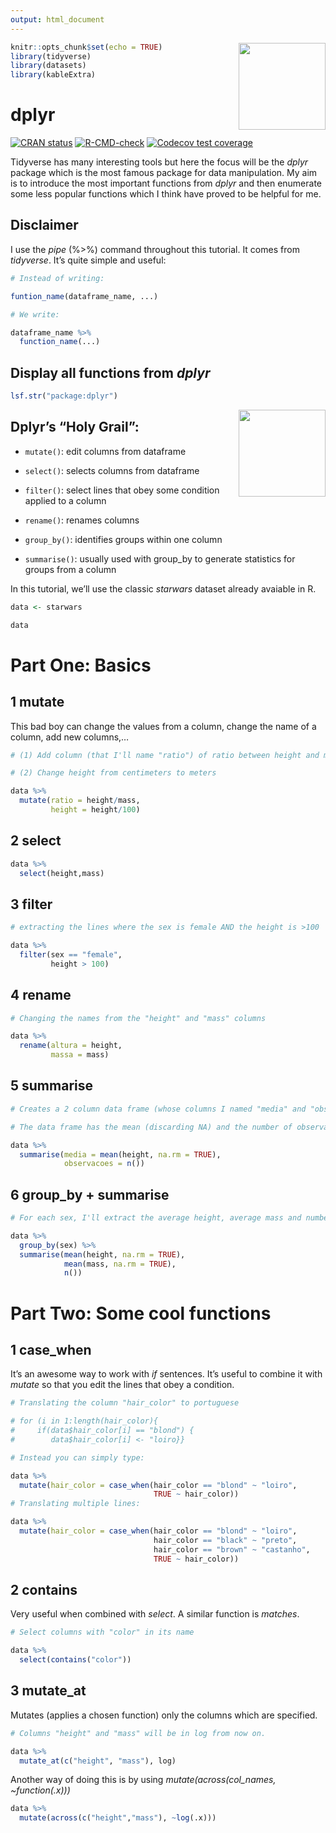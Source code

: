 ```yaml
---
output: html_document
---
```

<a href='https://github.com/titogbruni/Tidyverse'><img src='https://raw.githubusercontent.com/titogbruni/Tidyverse/main/dplyr.png?token=GHSAT0AAAAAABXANQWRNQBPPTUUX2UIPTTKYZH2JGA' align="right" height="139" /></a>

```r
knitr::opts_chunk$set(echo = TRUE)
library(tidyverse)
library(datasets)
library(kableExtra)
```

# dplyr 

<!-- badges: start -->
[![CRAN status](https://www.r-pkg.org/badges/version/dplyr)](https://cran.r-project.org/package=dplyr)
[![R-CMD-check](https://github.com/tidyverse/dplyr/actions/workflows/R-CMD-check.yaml/badge.svg)](https://github.com/tidyverse/dplyr/actions/workflows/R-CMD-check.yaml)
[![Codecov test coverage](https://codecov.io/gh/tidyverse/dplyr/branch/main/graph/badge.svg)](https://app.codecov.io/gh/tidyverse/dplyr?branch=main)
<!-- badges: end -->

Tidyverse has many interesting tools but here the focus will be the *dplyr* package which is the most famous package for data manipulation. My aim is to introduce the most important functions from *dplyr* and then enumerate some less popular functions which I think have proved to be helpful for me. 

## Disclaimer

I use the *pipe* (%>%) command throughout this tutorial. It comes from *tidyverse*. It's quite simple and useful:

```r
# Instead of writing:

funtion_name(dataframe_name, ...)

# We write:

dataframe_name %>%
  function_name(...)

```


## Display all functions from *dplyr*

```r
lsf.str("package:dplyr")  
```

<a href='https://github.com/titogbruni/Tidyverse'><img src='https://raw.githubusercontent.com/titogbruni/Tidyverse/main/holy_grail.jpg?token=GHSAT0AAAAAABXANQWRQXQQWOOQDWHL3VMWYZH2JYA' align="right" height="139" /></a>

## Dplyr's "Holy Grail": 

- `mutate()`: edit columns from dataframe

- `select()`: selects columns from dataframe 

- `filter()`: select lines that obey some condition applied to a column

- `rename()`: renames columns

- `group_by()`: identifies groups within one column

- `summarise()`: usually used with group_by to generate statistics for groups from a column

In this tutorial, we'll use the classic *starwars* dataset already avaiable in R.

```r
data <- starwars

data
```

# Part One: Basics

## 1 mutate

This bad boy can change the values from a column, change the name of a column, add new columns,...

```r
# (1) Add column (that I'll name "ratio") of ratio between height and mass

# (2) Change height from centimeters to meters

data %>%
  mutate(ratio = height/mass,
         height = height/100)
```

## 2 select

```r
data %>%
  select(height,mass)
```

## 3 filter

```r
# extracting the lines where the sex is female AND the height is >100

data %>%
  filter(sex == "female",
         height > 100)

```

## 4 rename

```r
# Changing the names from the "height" and "mass" columns 

data %>%
  rename(altura = height,
         massa = mass)
```

## 5 summarise

```r
# Creates a 2 column data frame (whose columns I named "media" and "observacoes") 

# The data frame has the mean (discarding NA) and the number of observations from the the column height

data %>%
  summarise(media = mean(height, na.rm = TRUE),
            observacoes = n())
```
## 6 group_by + summarise

```r
# For each sex, I'll extract the average height, average mass and number of observations

data %>%
  group_by(sex) %>% 
  summarise(mean(height, na.rm = TRUE),
            mean(mass, na.rm = TRUE),
            n())
```

# Part Two: Some cool functions

## 1 case_when

It's an awesome way to work with *if* sentences. It's useful to combine it with *mutate* so that you edit the lines that obey a condition.

```r
# Translating the column "hair_color" to portuguese

# for (i in 1:length(hair_color){
#     if(data$hair_color[i] == "blond") {
#        data$hair_color[i] <- "loiro}}

# Instead you can simply type: 

data %>%
  mutate(hair_color = case_when(hair_color == "blond" ~ "loiro",
                                TRUE ~ hair_color))
# Translating multiple lines:

data %>%
  mutate(hair_color = case_when(hair_color == "blond" ~ "loiro",
                                hair_color == "black" ~ "preto",
                                hair_color == "brown" ~ "castanho",
                                TRUE ~ hair_color))
```


## 2 contains 

Very useful when combined with *select*. A similar function is *matches*.

```r
# Select columns with "color" in its name

data %>%
  select(contains("color"))

```

## 3 mutate_at

Mutates (applies a chosen function) only the columns which are specified. 

```r
# Columns "height" and "mass" will be in log from now on.

data %>%
  mutate_at(c("height", "mass"), log)
```

Another way of doing this is by using *mutate(across(col_names, ~function(.x)))*

```r
data %>%
  mutate(across(c("height","mass"), ~log(.x)))
```



